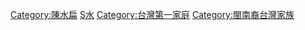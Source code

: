 [[Category:陳水扁|Category:陳水扁]]
[[Category:陈姓家族|S水]]
[[Category:台灣第一家庭|Category:台灣第一家庭]]
[[Category:閩南裔台灣家族|Category:閩南裔台灣家族]]